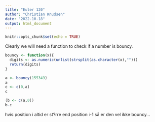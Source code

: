 ```yaml
---
title: "Euler 120"
author: "Christian Knudsen"
date: "2022-10-18"
output: html_document
---
```


```r
knitr::opts_chunk$set(echo = TRUE)
```



Clearly we will need a function to check if a number is bouncy.

```r
bouncy <- function(x){
  digits <- as.numeric(unlist(strsplit(as.character(x),"")))
  return(digits)
}

a <- bouncy(155349)
a
c <- c(0,a)
c  
```

```r
(b <- c(a,0))
b-c
```
hvis position i altid er st?rre end position i-1
så er den vel ikke bouncy...